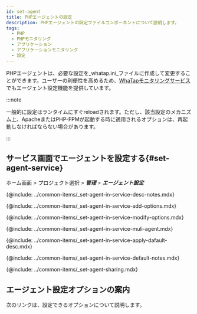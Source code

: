 ```yaml
---
id: set-agent
title: PHPエージェントの設定
description: PHPエージェントの設定ファイルコンポーネントについて説明します。
tags:
  - PHP
  - PHPモニタリング
  - アプリケーション
  - アプリケーションモニタリング
  - 設定
---
```


PHPエージェントは、必要な設定を_whatap.ini_ファイルに作成して変更することができます。ユーザーの利便性を高めるため、[WhaTapモニタリングサービス](https://service.whatap.io)でもエージェント設定機能を提供しています。

:::note

一般的に設定はランタイムにすぐreloadされます。ただし、該当設定のメカニズム上、ApacheまたはPHP-FPMが起動する時に適用されるオプションは、再起動しなければならない場合があります。

:::


<!--서비스 화면에서 에이전트 설정하기 start-->

## サービス画面でエージェントを設定する{#set-agent-service}

ホーム画面 > プロジェクト選択 > **_管理_** > **_エージェント設定_**


<Desc name='whatap.ini'/>

<!--Notes-->

{@include: ../common-items/_set-agent-in-service-desc-notes.mdx}

<!--옵션추가하기-->

{@include: ../common-items/_set-agent-in-service-add-options.mdx}  

<!--옵션 수정 또는 삭제 -->

{@include: ../common-items/_set-agent-in-service-modify-options.mdx}

<!-- 여러에이전트 동시 적용 -->

{@include: ../common-items/_set-agent-in-service-muli-agent.mdx} 

<!-- 에이전트 기본값 적용 -->

{@include: ../common-items/_set-agent-in-service-apply-dafault-desc.mdx} 


<DefaultItems name='whatap.ini'/>

<!--Notes-->

{@include: ../common-items/_set-agent-in-service-default-notes.mdx}

<!--설정 공유하기-->

{@include: ../common-items/_set-agent-sharing.mdx}  

<!--서비스 화면에서 에이전트 설정하기 end-->

## エージェント設定オプションの案内

次のリンクは、設定できるオプションについて説明します。


<DocCardList/>
